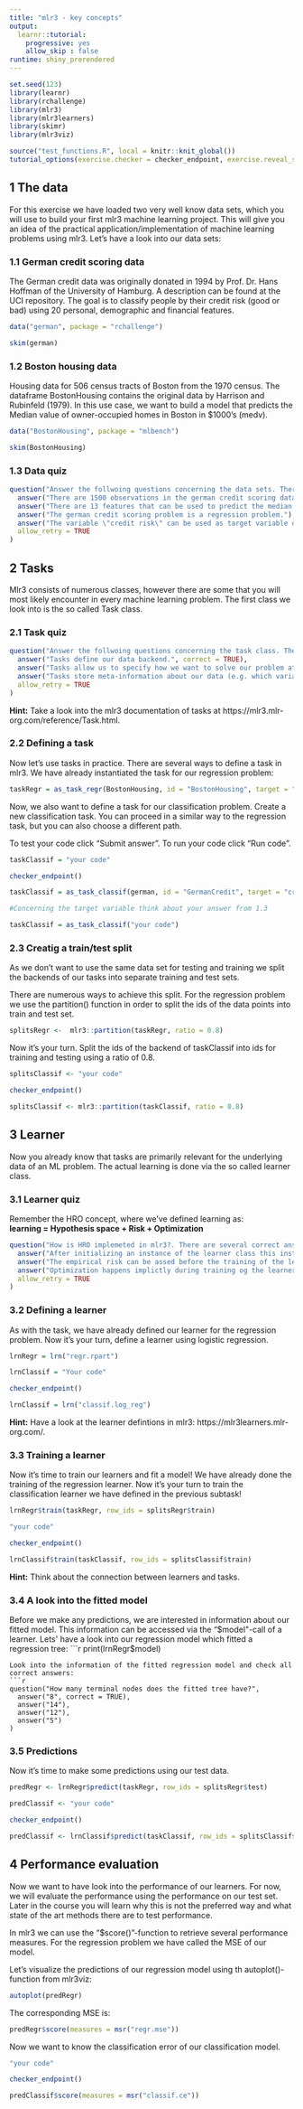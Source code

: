 ```yaml
---
title: "mlr3 - key concepts"
output:
  learnr::tutorial:
    progressive: yes
    allow_skip : false
runtime: shiny_prerendered
---
```


```r
set.seed(123)
library(learnr)
library(rchallenge)
library(mlr3)
library(mlr3learners)
library(skimr)
library(mlr3viz)

source("test_functions.R", local = knitr::knit_global())
tutorial_options(exercise.checker = checker_endpoint, exercise.reveal_solution = FALSE,  exercise.completion = FALSE)
```

## 1 The data {data-progressive=FALSE}
For this exercise we have loaded two very well know data sets, which you will use to build your first mlr3 machine learning project. This will give you an idea of the practical application/implementation of machine learning problems using mlr3.
Let's have a look into our data sets: 

### 1.1 German credit scoring data 
The German credit data was originally donated in 1994 by Prof. Dr. Hans Hoffman of the University of Hamburg. A description can be found at the UCI repository. The goal is to classify people by their credit risk (good or bad) using 20 personal, demographic and financial features.
```r
data("german", package = "rchallenge")

skim(german)
```

### 1.2 Boston housing data
Housing data for 506 census tracts of Boston from the 1970 census. The dataframe BostonHousing contains the original data by Harrison and Rubinfeld (1979). In this use case, we want to build a model that predicts the Median value of owner-occupied homes in Boston in $1000’s (medv).
```r
data("BostonHousing", package = "mlbench")

skim(BostonHousing)
```

### 1.3 Data quiz
```r
question("Answer the follwoing questions concerning the data sets. There are several correct answers.",
  answer("There are 1500 observations in the german credit scoring data."),
  answer("There are 13 features that can be used to predict the median value of an owner occupied home.", correct = TRUE),
  answer("The german credit scoring problem is a regression problem."),
  answer("The variable \"credit risk\" can be used as target variable of the german credit scoring problem.", correct = TRUE),
  allow_retry = TRUE
)
```

## 2 Tasks
Mlr3 consists of numerous classes, however there are some that you will most likely encounter in every
machine learning problem. The first class we look into is the so called Task class.

### 2.1 Task quiz
```r
question("Answer the follwoing questions concerning the task class. There are several correct answers.",
  answer("Tasks define our data backend.", correct = TRUE),
  answer("Tasks allow us to specify how we want to solve our problem at hand."),
  answer("Tasks store meta-information about our data (e.g. which variable is the target etc.)", correct = TRUE),
  allow_retry = TRUE
)
``` 

<div id="filter-hint">
**Hint:** Take a look into the mlr3 documentation of tasks at https://mlr3.mlr-org.com/reference/Task.html.
</div>

### 2.2 Defining a task
Now let's use tasks in practice. There are several ways to define a task in mlr3. We have already instantiated the task for our regression problem:  
```r
taskRegr = as_task_regr(BostonHousing, id = "BostonHousing", target = "medv")
```

Now, we also want to define a task for our classification problem. Create a new classification task. You can proceed in a similar way to the regression task, but you can also choose a different path.  

To test your code click "Submit answer". To run your code click "Run code".

```r
taskClassif = "your code"
```

```r
checker_endpoint()
```

```r
taskClassif = as_task_classif(german, id = "GermanCredit", target = "credit_risk")
```

```r
#Concerning the target variable think about your answer from 1.3
```

```r
taskClassif = as_task_classif("your code")
```



### 2.3 Creatig a train/test split 
As we don't want to use the same data set for testing and training we split the backends of our tasks into  separate training and test sets.

There are numerous ways to achieve this split. For the regression problem we use the partition() function in order to split the ids of the data points into train and test set. 
```r
splitsRegr <-  mlr3::partition(taskRegr, ratio = 0.8)
```

Now it's your turn. Split the ids of the backend of taskClassif into ids for training and testing using a ratio of 0.8.

```r
splitsClassif <- "your code" 
```

```r
checker_endpoint()
```

```r
splitsClassif <- mlr3::partition(taskClassif, ratio = 0.8)
```

## 3 Learner
Now you already know that tasks are primarily relevant for the underlying data of an ML problem. The actual learning is done via the so called learner class.

### 3.1 Learner quiz
Remember the HRO concept, where we've defined learning as:  
**learning = Hypothesis space + Risk + Optimization** 

```r
question("How is HRO implemeted in mlr3?. There are several correct answers.",
  answer("After initializing an instance of the learner class this instance/object only contains general information about the chosen model class (functional form of f).", correct = TRUE),
  answer("The empirical risk can be assed before the training of the learner."),
  answer("Optimization happens implictly during training og the learner object.", correct = TRUE),
  allow_retry = TRUE
)
``` 
 
### 3.2 Defining a learner
As with the task, we have already defined our learner for the regression problem. Now it's your turn, define a learner using logistic regression.   
```r
lrnRegr = lrn("regr.rpart")
```

```r
lrnClassif = "Your code"
```

```r
checker_endpoint()
```

```r
lrnClassif = lrn("classif.log_reg")
```
<div id="filter-hint">
**Hint:** Have a look at the learner defintions in mlr3: https://mlr3learners.mlr-org.com/.
</div>

### 3.3 Training a learner
Now it's time to train our learners and fit a model! We have already done the training of the regression learner. Now it's your turn to train the classification learner we have defined in the previous subtask!

```r
lrnRegr$train(taskRegr, row_ids = splitsRegr$train)
```

```r
"your code"
```

```r
checker_endpoint()
```

```r
lrnClassif$train(taskClassif, row_ids = splitsClassif$train)
```
<div id="filter-hint">
**Hint:** Think about the connection between learners and tasks. 
</div>

### 3.4 A look into the fitted model
Before we make any predictions, we are interested in information about our fitted model. This information can be accessed via the "$model"-call of a learner.
Lets' have a look into our regression model which fitted a regression tree:
```r
print(lrnRegr$model)
```
Look into the information of the fitted regression model and check all correct answers: 
```r
question("How many terminal nodes does the fitted tree have?",
  answer("8", correct = TRUE),
  answer("14"),
  answer("12"),
  answer("5")
)
```

### 3.5 Predictions
Now it's time to make some predictions using our test data.

```r
predRegr <- lrnRegr$predict(taskRegr, row_ids = splitsRegr$test)
```

```r
predClassif <- "your code"
```

```r
checker_endpoint()
```

```r
predClassif <- lrnClassif$predict(taskClassif, row_ids = splitsClassif$test)
```

## 4 Performance evaluation
Now we want to have look into the performance of our learners. For now, we will evaluate the performance using the performance on our test set. Later in the course you will learn why this is not the preferred way and what state of the art methods there are to test performance. 

In mlr3 we can use the "$score()"-function to retrieve several performance measures. For the regression 
problem we have called the MSE of our model.

Let's visualize the predictions of our regression model using th autoplot()-function from mlr3viz: 
```r
autoplot(predRegr)
```
The corresponding MSE is:
```r
predRegr$score(measures = msr("regr.mse"))
```

Now we want to know the classification error of our classification model. 
```r
"your code"
```

```r
checker_endpoint()
```

```r
predClassif$score(measures = msr("classif.ce"))
```

